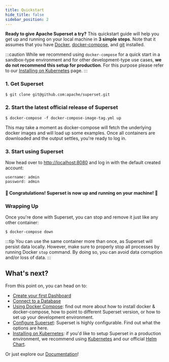 ```yaml
---
title: Quickstart
hide_title: false
sidebar_position: 2
---
```


**Ready to give Apache Superset a try?** This quickstart guide will help you
get up and running on your local machine in **3 simple steps**. Note that
it assumes that you have [Docker](https://www.docker.com),
[docker-compose](https://docs.docker.com/compose/), and
[git](https://git-scm.com/) installed.

:::caution
While we recommend using `docker-compose` for a quick start in a sandbox-type
environment and for other development-type use cases, **we
do not recommend this setup for production**. For this purpose please
refer to our
[Installing on Kubernetes](/docs/installation/running-on-kubernetes/)
page.
:::

### 1. Get Superset

```bash
$ git clone git@github.com:apache/superset.git
```

### 2. Start the latest official release of Superset

```
$ docker-compose -f docker-compose-image-tag.yml up
```
This may take a moment as docker-compose will fetch the underlying
docker images and will load up some examples. Once all containers
are downloaded and the output settles, you're ready to log in.

### 3. Start using Superset
Now head over to [http://localhost:8080](http://localhost:8080) and log in with the default created account:
```
username: admin
password: admin
```

#### 🎉 Congratulations! Superset is now up and running on your machine! 🎉

### Wrapping Up
Once you're done with Superset, you can stop and remove it just like any other container:
```
$ docker-compose down
```
:::tip
You can use the same container more than once, as Superset will persist data locally. However, make sure to properly stop all
processes by running Docker `stop` command. By doing so, you can avoid data corruption and/or loss of data.
:::

## What's next?

From this point on, you can head on to:
- [Create your first Dashboard](/docs/creating-charts-dashboards/creating-your-first-dashboard)
- [Connect to a Database](/docs/databases/installing-database-drivers)
- [Using Docker Compose](/docs/installation/installing-superset-using-docker-compose): find
  out more about how to install docker & docker-compose, how to point to different Superset
  version, or how to set up your development environment.
- [Configure Superset](/docs/installation/configuring-superset/): Superset is highly configurable.
  Find out what the options are here.
- [Installing on Kubernetes](/docs/installation/running-on-kubernetes/): if you'd like to setup
  Superset in a production environment, we recommend using [Kubernetes](https://kubernetes.io/)
  and our official [Helm Chart](https://github.com/apache/superset/tree/master/helm/superset).

Or just explore our [Documentation](https://superset.apache.org/docs/intro)!
